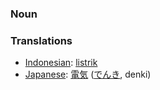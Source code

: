 === Noun ===

=== Translations ===
*[[Indonesian]]: [[listrik]]
*[[Japanese]]: [[電気]] ([[でんき]], denki)
